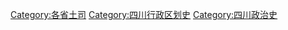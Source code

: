 [[Category:各省土司|Category:各省土司]]
[[Category:四川行政区划史|Category:四川行政区划史]]
[[Category:四川政治史|Category:四川政治史]]